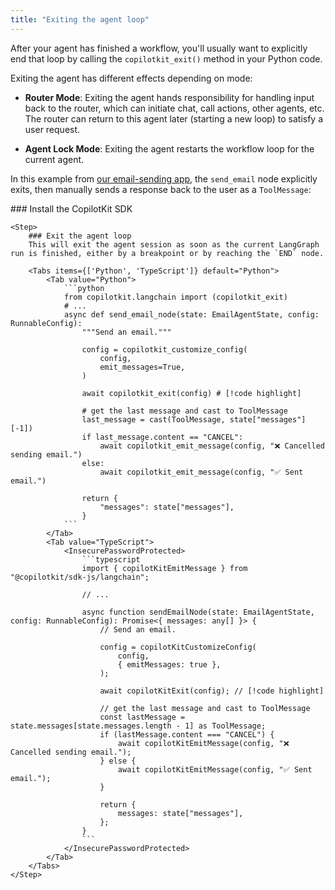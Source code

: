 ```yaml
---
title: "Exiting the agent loop"
---
```


After your agent has finished a workflow, you'll usually want to explicitly end that loop by calling the `copilotkit_exit()` method in your Python code.

Exiting the agent has different effects depending on mode:

- **Router Mode**: Exiting the agent hands responsibility for handling input back to the router, which can initiate chat, call actions, other agents, etc. The router can return to this agent later (starting a new loop) to satisfy a user request.

- **Agent Lock Mode**: Exiting the agent restarts the workflow loop for the current agent.

In this example from [our email-sending app](https://github.com/copilotkit/copilotkit/tree/main/examples/coagents-qa), the `send_email` node explicitly exits, then manually sends a response back to the user as a `ToolMessage`:

<Steps>
    <Step>
        ### Install the CopilotKit SDK
        <InstallSDKSnippet components={props.components}/>
    </Step>

    <Step>
        ### Exit the agent loop
        This will exit the agent session as soon as the current LangGraph run is finished, either by a breakpoint or by reaching the `END` node.

        <Tabs items={['Python', 'TypeScript']} default="Python">
            <Tab value="Python">
                ```python
                from copilotkit.langchain import (copilotkit_exit)
                # ...
                async def send_email_node(state: EmailAgentState, config: RunnableConfig):
                    """Send an email."""

                    config = copilotkit_customize_config(
                        config,
                        emit_messages=True,
                    )

                    await copilotkit_exit(config) # [!code highlight]

                    # get the last message and cast to ToolMessage
                    last_message = cast(ToolMessage, state["messages"][-1])
                    if last_message.content == "CANCEL":
                        await copilotkit_emit_message(config, "❌ Cancelled sending email.")
                    else:
                        await copilotkit_emit_message(config, "✅ Sent email.")

                    return {
                        "messages": state["messages"],
                    }
                ```
            </Tab>
            <Tab value="TypeScript">
                <InsecurePasswordProtected>
                    ```typescript
                    import { copilotKitEmitMessage } from "@copilotkit/sdk-js/langchain";

                    // ...

                    async function sendEmailNode(state: EmailAgentState, config: RunnableConfig): Promise<{ messages: any[] }> {
                        // Send an email.

                        config = copilotKitCustomizeConfig(
                            config,
                            { emitMessages: true },
                        );

                        await copilotKitExit(config); // [!code highlight]

                        // get the last message and cast to ToolMessage
                        const lastMessage = state.messages[state.messages.length - 1] as ToolMessage;
                        if (lastMessage.content === "CANCEL") {
                            await copilotKitEmitMessage(config, "❌ Cancelled sending email.");
                        } else {
                            await copilotKitEmitMessage(config, "✅ Sent email.");
                        }

                        return {
                            messages: state["messages"],
                        };
                    }
                    ```
                </InsecurePasswordProtected>
            </Tab>
        </Tabs>
    </Step>
</Steps>
